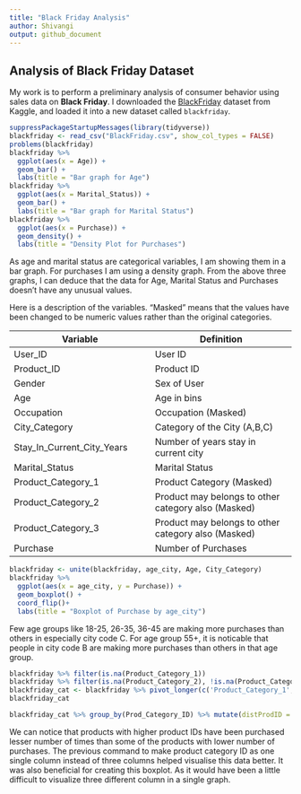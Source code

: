 ```yaml
---
title: "Black Friday Analysis"
author: Shivangi
output: github_document
---
```

## Analysis of Black Friday Dataset

My work is to perform a preliminary analysis of consumer behavior using sales
data on **Black Friday**. I downloaded the
[BlackFriday](https://www.kaggle.com/llopesolivei/blackfriday#) dataset from Kaggle,
and loaded it into a new dataset called `blackfriday`.

```r
suppressPackageStartupMessages(library(tidyverse))
blackfriday <- read_csv("BlackFriday.csv", show_col_types = FALSE)
problems(blackfriday)
blackfriday %>% 
  ggplot(aes(x = Age)) + 
  geom_bar() + 
  labs(title = "Bar graph for Age")
blackfriday %>% 
  ggplot(aes(x = Marital_Status)) + 
  geom_bar() + 
  labs(title = "Bar graph for Marital Status")
blackfriday %>% 
  ggplot(aes(x = Purchase)) + 
  geom_density() + 
  labs(title = "Density Plot for Purchases")
```

As age and marital status are categorical variables, I am showing them in a bar graph. For purchases I am using a density graph. From the above three graphs, I can deduce that the data for Age, Marital Status and Purchases doesn't have any unusual values.

Here is a description of the variables.
"Masked" means that the values have been changed to be numeric values rather than the original categories. 

Variable                   | Definition
  ---                      |  ---
User_ID                    | User ID
Product_ID                 | Product ID
Gender                     | Sex of User
Age                        | Age in bins
Occupation                 | Occupation (Masked)
City_Category              | Category of the City (A,B,C)
Stay_In_Current_City_Years | Number of years stay in current city
Marital_Status             | Marital Status
Product_Category_1         | Product Category (Masked)
Product_Category_2         | Product may belongs to other category also (Masked)
Product_Category_3         | Product may belongs to other category also (Masked)
Purchase                   | Number of Purchases

```r
blackfriday <- unite(blackfriday, age_city, Age, City_Category)
blackfriday %>% 
  ggplot(aes(x = age_city, y = Purchase)) + 
  geom_boxplot() + 
  coord_flip()+
  labs(title = "Boxplot of Purchase by age_city")
```

Few age groups like 18-25, 26-35, 36-45 are making more purchases than others in especially city code C. For age group 55+, it is noticable that people in city code B are making more purchases than others in that age group. 

```r
blackfriday %>% filter(is.na(Product_Category_1))
blackfriday %>% filter(is.na(Product_Category_2), !is.na(Product_Category_3))
blackfriday_cat <- blackfriday %>% pivot_longer(c('Product_Category_1', 'Product_Category_2', 'Product_Category_3'), names_to = "Category_Order", values_to = "Prod_Category_ID", values_drop_na = TRUE)
blackfriday_cat
```

```r
blackfriday_cat %>% group_by(Prod_Category_ID) %>% mutate(distProdID = n_distinct(Product_ID)) %>% ungroup() %>% ggplot(aes(x = reorder(Prod_Category_ID, Purchase, sum), y = Purchase)) + geom_boxplot(aes(fill = distProdID)) + scale_fill_viridis_c() + labs(title = "Boxplot of Purchases by Product Category", x = "Product Category ID", fill = "Product ID")
```

We can notice that products with higher product IDs have been purchased lesser number of times than some of the products with lower number of purchases. 
The previous command to make product category ID as one single column instead of three columns helped visualise this data better. It was also beneficial for creating this boxplot. As it would have been a little difficult to visualize three different column in a single graph.